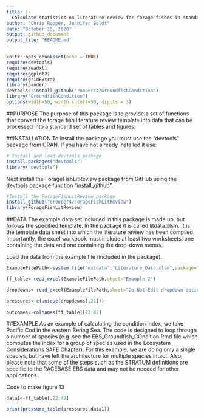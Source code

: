 ```yaml
---
title: |-
  Calculate statistics on literature review for forage fishes in standardized method and with standardized output
author: "Chris Rooper, Jennifer Boldt"
date: "October 15, 2020"
output: github_document
output_file: "README.md"
---
```


\newpage

```r
knitr::opts_chunk$set(echo = TRUE)
require(devtools)
require(readxl)
require(ggplot2)
require(gridExtra)
library(pander)
devtools::install_github("rooperc4/GroundfishCondition")
library("GroundfishCondition")
options(width=50, width.cutoff=50, digits = 3) 
```
##PURPOSE
The purpose of this package is to provide a set of functions that convert the forage fish literature review template into data that can be processed into a standard set of tables and figures.


##INSTALLATION
To install the package you must use the "devtools" package from CRAN. If you have not already installed it use:

```r
# Install and load devtools package
install.packages("devtools")
library("devtools")

```

Next install the ForageFishLitReview package from GitHub using the devtools package function "install_github".

```r
#Install the ForageFishLitReview package
install_github("crooper4/ForageFishLitReview")
library(ForageFishLitReview)
```

##DATA
The example data set included in this package is made up, but follows the specified template. In the package it is called litdata.xlsm. It is the template data sheet into which the literature review has been compiled. Importantly, the excel workbook must include at least two worksheets: one containing the data and one containing the drop-down menus.

Load the data from the example file (included in the package). 

```r
ExampleFilePath<-system.file("extdata","Literature_Data.xlsm",package="ForageFishLitReview")

ff_table<-read_excel(ExampleFilePath,sheet="Example 2")

dropdowns<-read_excel(ExampleFilePath,sheet="Do Not Edit dropdown options")

```


```r
pressures<-c(unique(dropdowns[,21]))
                  
outcomes<-colnames(ff_table)[22:42]

```

##EXAMPLE
As an example of calculating the condition index, we take Pacific Cod in the eastern Bering Sea. The code is designed to loop through a number of species (e.g. see the EBS_Groundfish_COndition.Rmd file which computes the index for a group of species used in the Ecosystem Considerations SAFE Chapter). For this example, we are doing only a single species, but have left the architecture for multiple species intact. Also, please note that some of the steps such as the STRATUM definitions are specific to the RACEBASE EBS data and may not be needed for other applications.

Code to make figure 13

```r


data1<-ff_table[,22:42]

print(pressure_table(pressures,data1))



```
